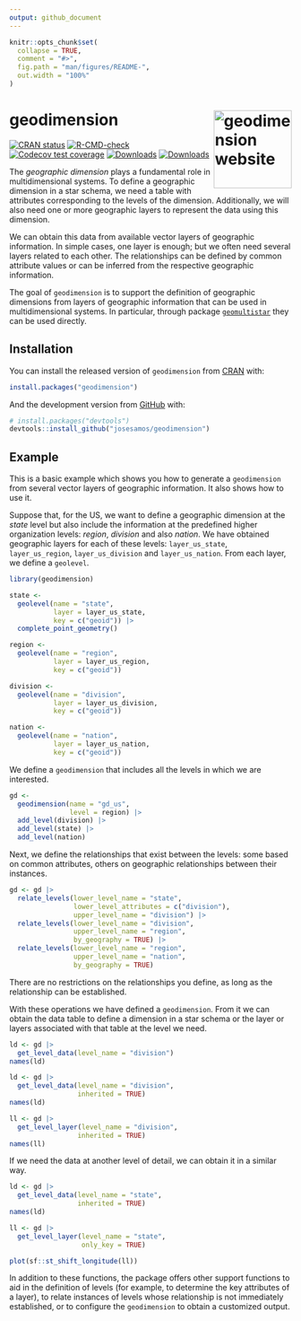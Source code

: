 ```yaml
---
output: github_document
---
```


<!-- README.md is generated from README.Rmd. Please edit that file -->

```r
knitr::opts_chunk$set(
  collapse = TRUE,
  comment = "#>",
  fig.path = "man/figures/README-",
  out.width = "100%"
)
```

# geodimension <a href="https://josesamos.github.io/geodimension/"><img src="man/figures/logo.png" align="right" height="139" alt="geodimension website" /></a>

<!-- badges: start -->
[![CRAN status](https://www.r-pkg.org/badges/version/geodimension)](https://CRAN.R-project.org/package=geodimension)
[![R-CMD-check](https://github.com/josesamos/geodimension/actions/workflows/R-CMD-check.yaml/badge.svg)](https://github.com/josesamos/geodimension/actions/workflows/R-CMD-check.yaml)
[![Codecov test coverage](https://codecov.io/gh/josesamos/geodimension/branch/master/graph/badge.svg)](https://app.codecov.io/gh/josesamos/geodimension?branch=master)
[![Downloads](http://cranlogs.r-pkg.org/badges/geodimension?color=brightgreen)](https://www.r-pkg.org:443/pkg/geodimension)
[![Downloads](http://cranlogs.r-pkg.org/badges/grand-total/geodimension?color=brightgreen)](https://www.r-pkg.org:443/pkg/geodimension)
<!-- badges: end -->



The *geographic dimension* plays a fundamental role in multidimensional systems. To define a geographic dimension in a star schema, we need a table with attributes corresponding to the levels of the dimension. Additionally, we will also need one or more geographic layers to represent the data using this dimension. 

We can obtain this data from available vector layers of geographic information. In simple cases, one layer is enough; but we often need several layers related to each other. The relationships can be defined by common attribute values or can be inferred from the respective geographic information.

The goal of `geodimension` is to support the definition of geographic dimensions from layers of geographic information that can be used in multidimensional systems. In particular, through package [`geomultistar`](https://cran.r-project.org/package=geomultistar) they can be used directly.

## Installation

You can install the released version of `geodimension` from [CRAN](https://CRAN.R-project.org) with:

``` r
install.packages("geodimension")
```

And the development version from [GitHub](https://github.com/) with:

``` r
# install.packages("devtools")
devtools::install_github("josesamos/geodimension")
```
## Example

This is a basic example which shows you how to generate a `geodimension` from several vector layers of geographic information. It also shows how to use it.

Suppose that, for the US, we want to define a geographic dimension at the *state* level but also include the information at the predefined higher organization levels: *region*, *division* and also *nation*. We have obtained geographic layers for each of these levels: `layer_us_state`, `layer_us_region`, `layer_us_division` and `layer_us_nation`. From each layer, we define a `geolevel`.

```r
library(geodimension)

state <-
  geolevel(name = "state",
           layer = layer_us_state,
           key = c("geoid")) |>
  complete_point_geometry()

region <-
  geolevel(name = "region",
           layer = layer_us_region,
           key = c("geoid"))

division <-
  geolevel(name = "division",
           layer = layer_us_division,
           key = c("geoid"))

nation <-
  geolevel(name = "nation",
           layer = layer_us_nation,
           key = c("geoid"))
```

We define a `geodimension` that includes all the levels in which we are interested.

```r
gd <-
  geodimension(name = "gd_us",
               level = region) |>
  add_level(division) |>
  add_level(state) |>
  add_level(nation)
```

Next, we define the relationships that exist between the levels: some based on common attributes, others on geographic relationships between their instances.

```r
gd <- gd |>
  relate_levels(lower_level_name = "state",
                lower_level_attributes = c("division"),
                upper_level_name = "division") |>
  relate_levels(lower_level_name = "division",
                upper_level_name = "region",
                by_geography = TRUE) |>
  relate_levels(lower_level_name = "region",
                upper_level_name = "nation",
                by_geography = TRUE)
```

There are no restrictions on the relationships you define, as long as the relationship can be established.

With these operations we have defined a `geodimension`. From it we can obtain the data table to define a dimension in a star schema or the layer or layers associated with that table at the level we need.

```r
ld <- gd |>
  get_level_data(level_name = "division")
names(ld)

ld <- gd |>
  get_level_data(level_name = "division",
                 inherited = TRUE)
names(ld)

ll <- gd |>
  get_level_layer(level_name = "division",
                 inherited = TRUE)
names(ll)
```

If we need the data at another level of detail, we can obtain it in a similar way.

```r
ld <- gd |>
  get_level_data(level_name = "state",
                 inherited = TRUE)
names(ld)

ll <- gd |>
  get_level_layer(level_name = "state",
                  only_key = TRUE)

plot(sf::st_shift_longitude(ll))
```

In addition to these functions, the package offers other support functions to aid in the definition of levels (for example, to determine the key attributes of a layer), to relate instances of levels whose relationship is not immediately established, or to configure the `geodimension` to obtain a customized output.
